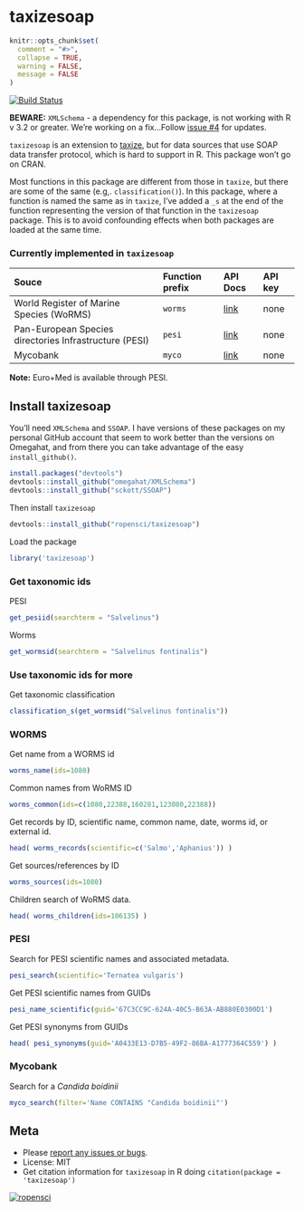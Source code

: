 taxizesoap
==========

```r
knitr::opts_chunk$set(
  comment = "#>",
  collapse = TRUE,
  warning = FALSE,
  message = FALSE
)
```

[![Build Status](https://api.travis-ci.org/ropensci/taxizesoap.png?branch=master)](https://travis-ci.org/ropensci/taxizesoap)

__BEWARE:__ `XMLSchema` - a dependency for this package, is not working with R v 3.2 or greater. We're working on a fix...Follow [issue #4](https://github.com/ropensci/taxizesoap/issues/4) for updates.

`taxizesoap` is an extension to [taxize](https://github.com/ropensci/taxize), but for data sources that use SOAP data transfer protocol, which is hard to support in R. This package won't go on CRAN.

Most functions in this package are different from those in `taxize`, but there are some of the same (e.g,. `classification()`). In this package, where a function is named the same as in `taxize`, I've added a `_s` at the end of the function representing the version of that function in the `taxizesoap` package. This is to avoid confounding effects when both packages are loaded at the same time.

### Currently implemented in `taxizesoap`

<table>
<colgroup>
<col style="text-align:left;"/>
<col style="text-align:left;"/>
<col style="text-align:left;"/>
<col style="text-align:left;"/>
</colgroup>

<thead>
<tr>
  <th style="text-align:left;">Souce</th>
	<th style="text-align:left;">Function prefix</th>
	<th style="text-align:left;">API Docs</th>
	<th style="text-align:left;">API key</th>
</tr>
</thead>

<tbody>
<tr>
	<td style="text-align:left;">World Register of Marine Species (WoRMS)</td>
	<td style="text-align:left;"><code>worms</code></td>
	<td style="text-align:left;"><a href="http://www.marinespecies.org/aphia.php?p=webservice">link</a></td>
	<td style="text-align:left;">none</td>
</tr>
<tr>
	<td style="text-align:left;">Pan-European Species directories Infrastructure (PESI)</td>
	<td style="text-align:left;"><code>pesi</code></td>
	<td style="text-align:left;"><a href="http://www.eu-nomen.eu/portal/webservices.php">link</a></td>
	<td style="text-align:left;">none</td>
</tr>
<tr>
	<td style="text-align:left;">Mycobank</td>
	<td style="text-align:left;"><code>myco</code></td>
	<td style="text-align:left;"><a href="http://www.mycobank.org/Services/Generic/Help.aspx?s=searchservice">link</a></td>
	<td style="text-align:left;">none</td>
</tr>
</tbody>
</table>

**Note:** Euro+Med is available through PESI.

## Install taxizesoap

You'll need `XMLSchema` and `SSOAP`. I have versions of these packages on my personal GitHub account that seem to work better than the versions on Omegahat, and from there you can take advantage of the easy `install_github()`.

```r
install.packages("devtools")
devtools::install_github("omegahat/XMLSchema")
devtools::install_github("sckott/SSOAP")
```

Then install `taxizesoap`

```r
devtools::install_github("ropensci/taxizesoap")
```

Load the package

```r
library('taxizesoap')
```

### Get taxonomic ids

PESI

```r
get_pesiid(searchterm = "Salvelinus")
```

Worms

```r
get_wormsid(searchterm = "Salvelinus fontinalis")
```

### Use taxonomic ids for more

Get taxonomic classification

```r
classification_s(get_wormsid("Salvelinus fontinalis"))
```

### WORMS

Get name from a WORMS id

```r
worms_name(ids=1080)
```

Common names from WoRMS ID

```r
worms_common(ids=c(1080,22388,160281,123080,22388))
```

Get records by ID, scientific name, common name, date, worms id, or external id.

```r
head( worms_records(scientific=c('Salmo','Aphanius')) )
```

Get sources/references by ID

```r
worms_sources(ids=1080)
```

Children search of WoRMS data.

```r
head( worms_children(ids=106135) )
```

### PESI

Search for PESI scientific names and associated metadata.

```r
pesi_search(scientific='Ternatea vulgaris')
```

Get PESI scientific names from GUIDs

```r
pesi_name_scientific(guid='67C3CC9C-624A-40C5-B63A-AB880E0300D1')
```

Get PESI synonyms from GUIDs

```r
head( pesi_synonyms(guid='A0433E13-D7B5-49F2-86BA-A1777364C559') )
```

### Mycobank

Search for a _Candida boidinii_

```r
myco_search(filter='Name CONTAINS "Candida boidinii"')
```

## Meta

* Please [report any issues or bugs](https://github.com/ropensci/taxizesoap/issues).
* License: MIT
* Get citation information for `taxizesoap` in R doing `citation(package = 'taxizesoap')`

[![ropensci](http://ropensci.org/public_images/github_footer.png)](http://ropensci.org)
